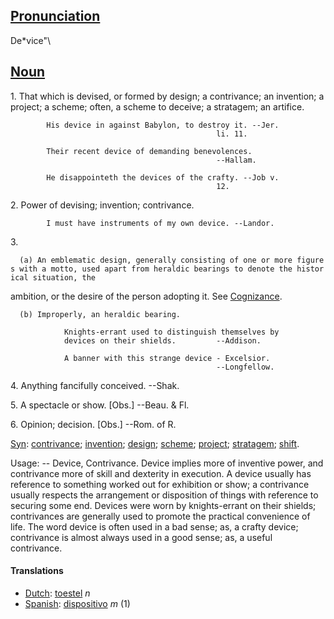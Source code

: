 ==[[Pronunciation]]==
De*vice"\

==[[Noun]]==

1. That which is devised, or formed by design; a contrivance; an invention; a project; a scheme; often, a scheme to deceive; a stratagem; an artifice.

         His device in against Babylon, to destroy it. --Jer.
                                               li. 11.

         Their recent device of demanding benevolences.
                                               --Hallam.

         He disappointeth the devices of the crafty. --Job v.
                                               12.

2. Power of devising; invention; contrivance.

         I must have instruments of my own device. --Landor.

3.
   (a) An emblematic design, generally consisting of one or more figures with a motto, used apart from heraldic bearings to denote the historical situation, the
ambition, or the desire of the person adopting it. See [[Cognizance]].
   (b) Improperly, an heraldic bearing.

             Knights-errant used to distinguish themselves by
             devices on their shields.         --Addison.

             A banner with this strange device - Excelsior.
                                               --Longfellow.

4. Anything fancifully conceived. --Shak.

5. A spectacle or show. [Obs.] --Beau. & Fl.

6. Opinion; decision. [Obs.] --Rom. of R.

[[Syn]]: [[contrivance]]; [[invention]]; [[design]]; [[scheme]]; [[project]]; [[stratagem]]; [[shift]].

Usage: -- Device, Contrivance. Device implies more of inventive power, and contrivance more of skill and dexterity in execution. A device usually has reference to something worked out for exhibition or show; a contrivance usually respects the arrangement or disposition of things with reference to securing some end. Devices were worn by knights-errant on their shields; contrivances are generally used to promote the practical convenience of life. The word device is often used in a bad sense; as, a crafty device; contrivance is almost always used in a good sense; as, a useful contrivance.

====Translations====
*[[Dutch]]: [[toestel]] ''n''
*[[Spanish]]: [[dispositivo]] ''m'' (1)